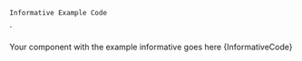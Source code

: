 

    Informative Example Code
`

<Section contained={true} border={true} style={{ paddingRight: 0, paddingLeft: 0 }}>
  <Preview wrapper={true}>
    Your component with the example informative goes here
  </Preview>

  <Snippet language="js">
    {InformativeCode}
  </Snippet>
</Section>
